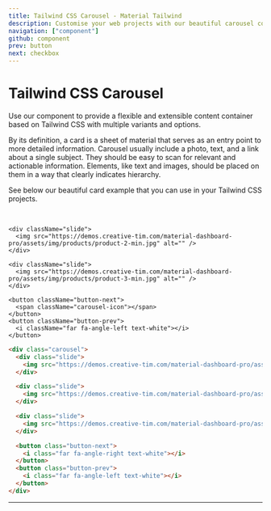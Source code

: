 ```yaml
---
title: Tailwind CSS Carousel - Material Tailwind
description: Customise your web projects with our beautiful carousel component for Tailwind CSS using Material Design guidelines.
navigation: ["component"]
github: component
prev: button
next: checkbox
---
```


# Tailwind CSS Carousel

Use our component to provide a flexible and extensible content container based on Tailwind CSS with multiple variants and options.

By its definition, a card is a sheet of material that serves as an entry point to more detailed information. Carousel usually include a photo, text, and a link about a single subject. They should be easy to scan for relevant and actionable information. Elements, like text and images, should be placed on them in a way that clearly indicates hierarchy.

See below our beautiful card example that you can use in your Tailwind CSS projects.

<br />
<ComponentDemo id="carousel">
  <div className="carousel">
    <div className="slide">
      <img src="https://demos.creative-tim.com/material-dashboard-pro/assets/img/products/product-1-min.jpg" alt="" />
    </div>

    <div className="slide">
      <img src="https://demos.creative-tim.com/material-dashboard-pro/assets/img/products/product-2-min.jpg" alt="" />
    </div>

    <div className="slide">
      <img src="https://demos.creative-tim.com/material-dashboard-pro/assets/img/products/product-3-min.jpg" alt="" />
    </div>

    <button className="button-next">
      <span className="carousel-icon"></span>
    </button>
    <button className="button-prev">
      <i className="far fa-angle-left text-white"></i>
    </button>
  </div>
</ComponentDemo>

```html showLineNumbers
<div class="carousel">
  <div class="slide">
    <img src="https://demos.creative-tim.com/material-dashboard-pro/assets/img/products/product-1-min.jpg" alt="" />
  </div>

  <div class="slide">
    <img src="https://demos.creative-tim.com/material-dashboard-pro/assets/img/products/product-2-min.jpg" alt="" />
  </div>

  <div class="slide">
    <img src="https://demos.creative-tim.com/material-dashboard-pro/assets/img/products/product-3-min.jpg" alt="" />
  </div>

  <button class="button-next">
    <i class="far fa-angle-right text-white"></i>
  </button>
  <button class="button-prev">
    <i class="far fa-angle-left text-white"></i>
  </button>
</div>
```

---
